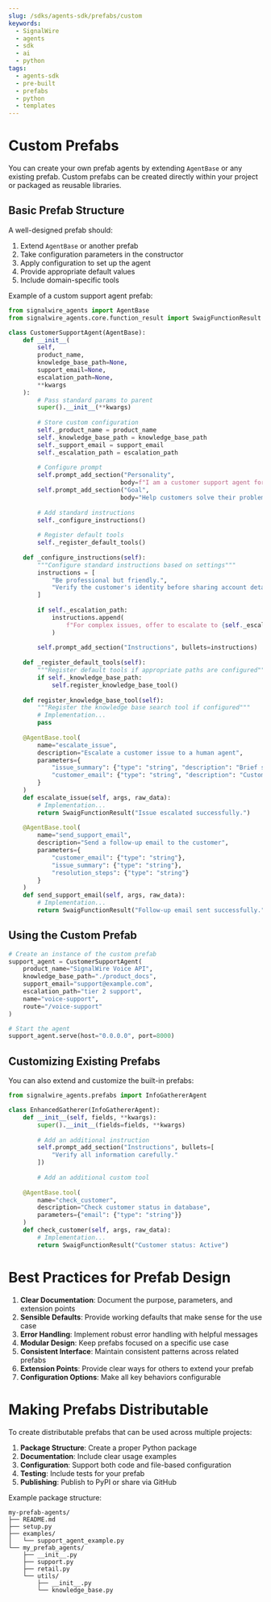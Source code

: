 ```yaml
---
slug: /sdks/agents-sdk/prefabs/custom
keywords:
  - SignalWire
  - agents
  - sdk
  - ai
  - python
tags:
  - agents-sdk
  - pre-built
  - prefabs
  - python
  - templates
---
```


# Custom Prefabs

You can create your own prefab agents by extending `AgentBase` or any existing prefab. Custom prefabs can be created directly within your project or packaged as reusable libraries.

## Basic Prefab Structure

A well-designed prefab should:

1. Extend `AgentBase` or another prefab
2. Take configuration parameters in the constructor
3. Apply configuration to set up the agent
4. Provide appropriate default values
5. Include domain-specific tools

Example of a custom support agent prefab:

```python
from signalwire_agents import AgentBase
from signalwire_agents.core.function_result import SwaigFunctionResult

class CustomerSupportAgent(AgentBase):
    def __init__(
        self,
        product_name,
        knowledge_base_path=None,
        support_email=None,
        escalation_path=None,
        **kwargs
    ):
        # Pass standard params to parent
        super().__init__(**kwargs)
        
        # Store custom configuration
        self._product_name = product_name
        self._knowledge_base_path = knowledge_base_path
        self._support_email = support_email
        self._escalation_path = escalation_path
        
        # Configure prompt
        self.prompt_add_section("Personality", 
                               body=f"I am a customer support agent for {product_name}.")
        self.prompt_add_section("Goal", 
                               body="Help customers solve their problems effectively.")
        
        # Add standard instructions
        self._configure_instructions()
        
        # Register default tools
        self._register_default_tools()
    
    def _configure_instructions(self):
        """Configure standard instructions based on settings"""
        instructions = [
            "Be professional but friendly.",
            "Verify the customer's identity before sharing account details."
        ]
        
        if self._escalation_path:
            instructions.append(
                f"For complex issues, offer to escalate to {self._escalation_path}."
            )
            
        self.prompt_add_section("Instructions", bullets=instructions)
    
    def _register_default_tools(self):
        """Register default tools if appropriate paths are configured"""
        if self._knowledge_base_path:
            self.register_knowledge_base_tool()
    
    def register_knowledge_base_tool(self):
        """Register the knowledge base search tool if configured"""
        # Implementation...
        pass
    
    @AgentBase.tool(
        name="escalate_issue",
        description="Escalate a customer issue to a human agent",
        parameters={
            "issue_summary": {"type": "string", "description": "Brief summary of the issue"},
            "customer_email": {"type": "string", "description": "Customer's email address"}
        }
    )
    def escalate_issue(self, args, raw_data):
        # Implementation...
        return SwaigFunctionResult("Issue escalated successfully.")
    
    @AgentBase.tool(
        name="send_support_email",
        description="Send a follow-up email to the customer",
        parameters={
            "customer_email": {"type": "string"},
            "issue_summary": {"type": "string"},
            "resolution_steps": {"type": "string"}
        }
    )
    def send_support_email(self, args, raw_data):
        # Implementation...
        return SwaigFunctionResult("Follow-up email sent successfully.")
```

## Using the Custom Prefab

```python
# Create an instance of the custom prefab
support_agent = CustomerSupportAgent(
    product_name="SignalWire Voice API",
    knowledge_base_path="./product_docs",
    support_email="support@example.com",
    escalation_path="tier 2 support",
    name="voice-support",
    route="/voice-support"
)

# Start the agent
support_agent.serve(host="0.0.0.0", port=8000)
```

## Customizing Existing Prefabs

You can also extend and customize the built-in prefabs:

```python
from signalwire_agents.prefabs import InfoGathererAgent

class EnhancedGatherer(InfoGathererAgent):
    def __init__(self, fields, **kwargs):
        super().__init__(fields=fields, **kwargs)
        
        # Add an additional instruction
        self.prompt_add_section("Instructions", bullets=[
            "Verify all information carefully."
        ])
        
        # Add an additional custom tool
        
    @AgentBase.tool(
        name="check_customer", 
        description="Check customer status in database",
        parameters={"email": {"type": "string"}}
    )
    def check_customer(self, args, raw_data):
        # Implementation...
        return SwaigFunctionResult("Customer status: Active")
```

# Best Practices for Prefab Design

1. **Clear Documentation**: Document the purpose, parameters, and extension points
2. **Sensible Defaults**: Provide working defaults that make sense for the use case
3. **Error Handling**: Implement robust error handling with helpful messages
4. **Modular Design**: Keep prefabs focused on a specific use case
5. **Consistent Interface**: Maintain consistent patterns across related prefabs
6. **Extension Points**: Provide clear ways for others to extend your prefab
7. **Configuration Options**: Make all key behaviors configurable

# Making Prefabs Distributable

To create distributable prefabs that can be used across multiple projects:

1. **Package Structure**: Create a proper Python package
2. **Documentation**: Include clear usage examples 
3. **Configuration**: Support both code and file-based configuration
4. **Testing**: Include tests for your prefab
5. **Publishing**: Publish to PyPI or share via GitHub

Example package structure:

```
my-prefab-agents/
├── README.md
├── setup.py
├── examples/
│   └── support_agent_example.py
└── my_prefab_agents/
    ├── __init__.py
    ├── support.py
    ├── retail.py
    └── utils/
        ├── __init__.py
        └── knowledge_base.py
```
